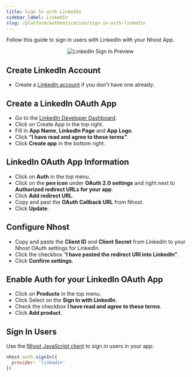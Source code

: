 ```yaml
---
title: Sign In with LinkedIn
sidebar_label: LinkedIn
slug: /platform/authentication/sign-in-with-linkedin
---
```


Follow this guide to sign in users with LinkedIn with your Nhost App.

<p align="center">
  <img
    alt="LinkedIn Sign In Preview"
    src="/img/social-providers/linkedin-preview.svg"
    width={480}
    height={267}
  />
</p>

## Create LinkedIn Account

- Create a [LinkedIn account](https://linkedin.com/) if you don't have one already.

## Create a LinkedIn OAuth App

- Go to the [LinkedIn Developer Dashboard](https://www.linkedin.com/developers/apps).
- Click on Create App in the top right.
- Fill in **App Name**, **LinkedIn Page** and **App Logo**.
- Click **“I have read and agree to these terms”**.
- Click **Create app** in the bottom right.

## LinkedIn OAuth App Information

- Click on **Auth** in the top menu.
- Click on the **pen icon** under **OAuth 2.0 settings** and right next to **Authorized redirect URLs for your app**.
- Click **Add redirect URL**.
- Copy and past the **OAuth Callback URL** from Nhost.
- Click **Update**.

## Configure Nhost

- Copy and paste the **Client ID** and **Client Secret** from LinkedIn to your Nhost OAuth settings for LinkedIn.
- Click the checkbox “**I have pasted the redirect URI into LinkedIn”**.
- Click **Confirm settings**.

## Enable Auth for your LinkedIn OAuth App

- Click on **Products** in the top menu.
- Click Select on the **Sign In with LinkedIn**.
- Check the checkbox **I have read and agree to these terms**.
- Click **Add product**.

## Sign In Users

Use the [Nhost JavaScript client](/reference/javascript) to sign in users in your app:

```js
nhost.auth.signIn({
  provider: 'linkedin'
})
```
